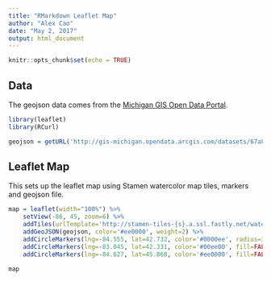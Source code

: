 ```yaml
---
title: "RMarkdown Leaflet Map"
author: "Alex Cao"
date: "May 2, 2017"
output: html_document
---
```


```r
knitr::opts_chunk$set(echo = TRUE)
```

## Data
The geojson data comes from the <a href='http://gis-michigan.opendata.arcgis.com/'>Michigan GIS Open Data Portal</a>.
```r
library(leaflet)
library(RCurl)

geojson = getURL('http://gis-michigan.opendata.arcgis.com/datasets/67a8ff23b5f54f15b7133b8c30981441_0.geojson')
```

## Leaflet Map
This sets up the leaflet map using Stamen watercolor map tiles, markers and geojson file.
```r
map = leaflet(width="100%") %>% 
    setView(-86, 45, zoom=6) %>%
    addTiles(urlTemplate='http://stamen-tiles-{s}.a.ssl.fastly.net/watercolor/{z}/{x}/{y}.png', attribution='Map tiles by <a href="http://stamen.com">Stamen Design</a>, <a href="http://creativecommons.org/licenses/by/3.0">CC BY 3.0</a> &mdash; Map data &copy; <a href="http://www.openstreetmap.org/copyright">OpenStreetMap</a>', ) %>%
    addGeoJSON(geojson, color='#ee0000', weight=2) %>% 
    addCircleMarkers(lng=-84.555, lat=42.732, color='#0000ee', radius=3, label='Lansing', popup='Capital of Michigan') %>%
    addCircleMarkers(lng=-83.045, lat=42.331, color='#00ee00', fill=FALSE, radius=5, weight=1, opacity=1, label='Detroit') %>%
    addCircleMarkers(lng=-84.627, lat=45.868, color='#ee0000', fill=FALSE, radius=10, weight=4, opacity=1, label='Horse Island')
```

```r
map
```



